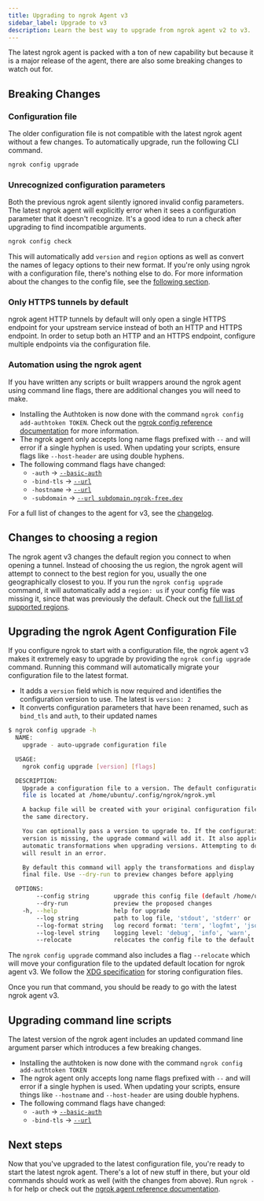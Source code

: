 ```yaml
---
title: Upgrading to ngrok Agent v3
sidebar_label: Upgrade to v3
description: Learn the best way to upgrade from ngrok agent v2 to v3.
---
```


The latest ngrok agent is packed with a ton of new capability but because it is a major release of the agent, there are also some breaking changes to watch out for.

## Breaking Changes

### Configuration file

The older configuration file is not compatible with the latest ngrok agent without a few changes. To automatically upgrade, run the following CLI command.

```bash
ngrok config upgrade
```

### Unrecognized configuration parameters

Both the previous ngrok agent silently ignored invalid config parameters. The latest ngrok agent will explicitly error when it sees a configuration parameter that it doesn't recognize. It's a good idea to run a check after upgrading to find incompatible arguments.

```bash
ngrok config check
```

This will automatically add `version` and `region` options as well as convert the names of legacy options to their new format. If you're only using ngrok with a configuration file, there's nothing else to do. For more information about the changes to the config file, see the [following section](#upgrading-the-ngrok-agent-configuration-file).

### Only HTTPS tunnels by default

ngrok agent HTTP tunnels by default will only open a single HTTPS endpoint for your upstream service instead of both an HTTP and HTTPS endpoint. In order to setup both an HTTP and an HTTPS endpoint, configure multiple endpoints via the configuration file.

### Automation using the ngrok agent

If you have written any scripts or built wrappers around the ngrok agent using command line flags, there are additional changes you will need to make.

- Installing the Authtoken is now done with the command `ngrok config add-authtoken TOKEN`. Check out the [ngrok config reference documentation](/agent/cli#ngrok-config) for more information.
- The ngrok agent only accepts long name flags prefixed with `--` and will error if a single hyphen is used. When updating your scripts, ensure flags like `--host-header` are using double hyphens.
- The following command flags have changed:
  - `-auth` -> [`--basic-auth`](/agent/cli/#ngrok-http)
  - `-bind-tls` -> [`--url`](/agent/cli/#ngrok-http)
  - `-hostname` -> [`--url`](/agent/cli/#ngrok-http)
  - `-subdomain` -> [`--url subdomain.ngrok-free.dev`](/agent/cli/#ngrok-http)

For a full list of changes to the agent for v3, see the [changelog](/agent/changelog).

## Changes to choosing a region

The ngrok agent v3 changes the default region you connect to when opening a tunnel. Instead of choosing the us region, the ngrok agent will attempt to connect to the best region for you, usually the one geographically closest to you. If you run the `ngrok config upgrade` command, it will automatically add a `region: us` if your config file was missing it, since that was previously the default. Check out the [full list of supported regions](/universal-gateway/points-of-presence/).

## Upgrading the ngrok Agent Configuration File

If you configure ngrok to start with a configuration file, the ngrok agent v3 makes it extremely easy to upgrade by providing the `ngrok config upgrade` command. Running this command will automatically migrate your configuration file to the latest format.

- It adds a `version` field which is now required and identifies the configuration version to use. The latest is `version: 2`
- It converts configuration parameters that have been renamed, such as `bind_tls` and `auth`, to their updated names

```sh
$ ngrok config upgrade -h
  NAME:
    upgrade - auto-upgrade configuration file

  USAGE:
    ngrok config upgrade [version] [flags]

  DESCRIPTION:
    Upgrade a configuration file to a version. The default configuration
    file is located at /home/ubuntu/.config/ngrok/ngrok.yml

    A backup file will be created with your original configuration file in
    the same directory.

    You can optionally pass a version to upgrade to. If the configuration file
    version is missing, the upgrade command will add it. It also applies all
    automatic transformations when upgrading versions. Attempting to downgrade
    will result in an error.

    By default this command will apply the transformations and display the
    final file. Use --dry-run to preview changes before applying

  OPTIONS:
        --config string       upgrade this config file (default /home/ubuntu/.config/ngrok/ngrok.yml)
        --dry-run             preview the proposed changes
    -h, --help                help for upgrade
        --log string          path to log file, 'stdout', 'stderr' or 'false' (default "false")
        --log-format string   log record format: 'term', 'logfmt', 'json' (default "term")
        --log-level string    logging level: 'debug', 'info', 'warn', 'error', 'crit' (default "info")
        --relocate            relocates the config file to the default location
```

The `ngrok config upgrade` command also includes a flag `--relocate` which will move your configuration file to the updated default location for ngrok agent v3. We follow the [XDG specification](https://wiki.archlinux.org/title/XDG_Base_Directory) for storing configuration files.

Once you run that command, you should be ready to go with the latest ngrok agent v3.

## Upgrading command line scripts

The latest version of the ngrok agent includes an updated command line argument parser which introduces a few breaking changes.

- Installing the authtoken is now done with the command `ngrok config add-authtoken TOKEN`
- The ngrok agent only accepts long name flags prefixed with `--` and will error if a single hyphen is used. When updating your scripts, ensure things like `--hostname` and `--host-header` are using double hyphens.
- The following command flags have changed:
  - `-auth` -> [`--basic-auth`](/agent/cli/#ngrok-http)
  - `-bind-tls` -> [`--url`](/agent/cli/#ngrok-http)

## Next steps

Now that you've upgraded to the latest configuration file, you're ready to start the latest ngrok agent. There's a lot of new stuff in there, but your old commands should work as well (with the changes from above). Run `ngrok -h` for help or check out the [ngrok agent reference documentation](/agent/cli/).
